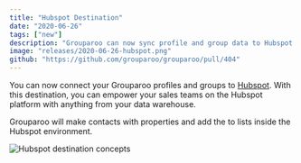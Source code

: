 ```yaml
---
title: "Hubspot Destination"
date: "2020-06-26"
tags: ["new"]
description: "Grouparoo can now sync profile and group data to Hubspot."
image: "releases/2020-06-26-hubspot.png"
github: "https://github.com/grouparoo/grouparoo/pull/404"
---
```


You can now connect your Grouparoo profiles and groups to [Hubspot](https://www.hubspot.com). With this destination, you can empower your sales teams on the Hubspot platform with anything from your data warehouse.

Grouparoo will make contacts with properties and add the to lists inside the Hubspot environment.

<Image
  unsized
  maxHeight={250}
  alt="Hubspot destination concepts"
  src="releases/2020-06-26-hubspot.png"
/>
